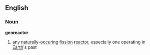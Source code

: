 ==English==
===Noun===
{{wikipedia}}
'''georeactor'''
# any [[naturally]]-[[occuring]] [[fission]] [[reactor]], especially one operating in [[Earth]]'s past